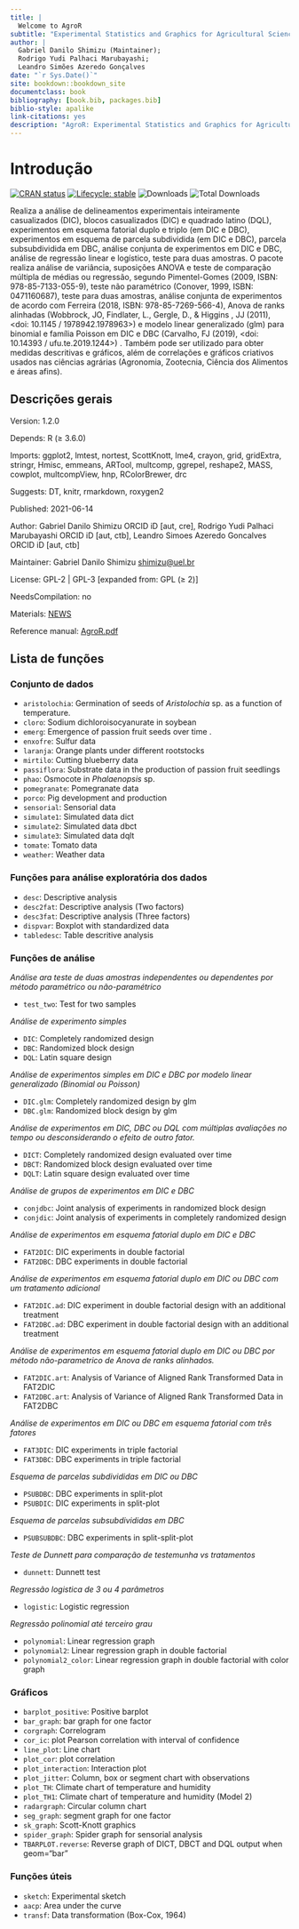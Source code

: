 ```yaml
--- 
title: |
  Welcome to AgroR
subtitle: "Experimental Statistics and Graphics for Agricultural Sciences"
author: |
  Gabriel Danilo Shimizu (Maintainer); 
  Rodrigo Yudi Palhaci Marubayashi; 
  Leandro Simões Azeredo Gonçalves 
date: "`r Sys.Date()`"
site: bookdown::bookdown_site
documentclass: book
bibliography: [book.bib, packages.bib]
biblio-style: apalike
link-citations: yes
description: "AgroR: Experimental Statistics and Graphics for Agricultural Sciences"
---
```


# Introdução

[![CRAN status](https://www.r-pkg.org/badges/version-ago/AgroR)](https://CRAN.R-project.org/package=AgroR)
[![Lifecycle: stable](https://img.shields.io/badge/lifecycle-stable-brightgreen.svg)](https://lifecycle.r-lib.org/articles/stages.html#stable-1)
![Downloads](http://cranlogs.r-pkg.org/badges/AgroR)
![Total Downloads](https://cranlogs.r-pkg.org/badges/grand-total/AgroR)

Realiza a análise de delineamentos experimentais inteiramente casualizados (DIC), blocos casualizados (DIC) e quadrado latino (DQL), experimentos em esquema fatorial duplo e triplo (em DIC e DBC), experimentos em esquema de parcela subdividida (em DIC e DBC), parcela subsubdividida em DBC, análise conjunta de experimentos em DIC e DBC, análise de regressão linear e logístico, teste para duas amostras. O pacote realiza análise de variância, suposições ANOVA e teste de comparação múltipla de médias ou regressão, segundo Pimentel-Gomes (2009, ISBN: 978-85-7133-055-9), teste não paramétrico (Conover, 1999, ISBN: 0471160687), teste para duas amostras, análise conjunta de experimentos de acordo com Ferreira (2018, ISBN: 978-85-7269-566-4), Anova de ranks alinhadas (Wobbrock, JO, Findlater, L., Gergle, D., & Higgins , JJ (2011), <doi: 10.1145 / 1978942.1978963>) e modelo linear generalizado (glm) para binomial e família Poisson em DIC e DBC (Carvalho, FJ (2019), <doi: 10.14393 / ufu.te.2019.1244>) . Também pode ser utilizado para obter medidas descritivas e gráficos, além de correlações e gráficos criativos usados nas ciências agrárias (Agronomia, Zootecnia, Ciência dos Alimentos e áreas afins). 

## Descrições gerais

Version: 1.2.0

Depends: R (≥ 3.6.0)

Imports: ggplot2, lmtest, nortest, ScottKnott, lme4, crayon, grid, gridExtra, stringr, Hmisc, emmeans, ARTool, multcomp, ggrepel, reshape2, MASS, cowplot, multcompView, hnp, RColorBrewer, drc

Suggests: DT, knitr, rmarkdown, roxygen2

Published: 2021-06-14

Author:	Gabriel Danilo Shimizu ORCID iD [aut, cre], Rodrigo Yudi Palhaci Marubayashi ORCID iD [aut, ctb], Leandro Simoes Azeredo Goncalves ORCID iD [aut, ctb]

Maintainer: Gabriel Danilo Shimizu <shimizu@uel.br>

License: GPL-2 | GPL-3 [expanded from: GPL (≥ 2)]

NeedsCompilation: no

Materials: [NEWS](https://cran.r-project.org/web/packages/AgroR/news/news.html)

Reference manual:	[AgroR.pdf](https://cran.r-project.org/web/packages/AgroR/AgroR.pdf)

## Lista de funções

### Conjunto de dados

 - `aristolochia`: Germination of seeds of _Aristolochia_ sp. as a function of temperature.
 - `cloro`: Sodium dichloroisocyanurate in soybean
 - `emerg`: Emergence of passion fruit seeds over time .
 - `enxofre`: Sulfur data
 - `laranja`: Orange plants under different rootstocks
 - `mirtilo`: Cutting blueberry data
 - `passiflora`: Substrate data in the production of passion fruit seedlings
 - `phao`: Osmocote in *Phalaenopsis* sp.
 - `pomegranate`: Pomegranate data
 - `porco`: Pig development and production
 - `sensorial`: Sensorial data
 - `simulate1`: Simulated data dict
 - `simulate2`: Simulated data dbct
 - `simulate3`: Simulated data dqlt
 - `tomate`: Tomato data
 - `weather`: Weather data

### Funções para análise exploratória dos dados

 - `desc`: Descriptive analysis
 - `desc2fat`: Descriptive analysis (Two factors)
 - `desc3fat`: Descriptive analysis (Three factors)
 - `dispvar`: Boxplot with standardized data
 - `tabledesc`: Table descritive analysis

### Funções de análise

*Análise ara teste de duas amostras independentes ou dependentes por método paramétrico ou não-paramétrico*

 - `test_two`: Test for two samples

*Análise de experimento simples*

 - `DIC`: Completely randomized design
 - `DBC`: Randomized block design
 - `DQL`: Latin square design
 
*Análise de experimentos simples em DIC e DBC por modelo linear generalizado (Binomial ou Poisson)*

 - `DIC.glm`: Completely randomized design by glm
 - `DBC.glm`: Randomized block design by glm

*Análise de experimentos em DIC, DBC ou DQL com múltiplas avaliações no tempo ou desconsiderando o efeito de outro fator.*

 - `DICT`: Completely randomized design evaluated over time
 - `DBCT`: Randomized block design evaluated over time
 - `DQLT`: Latin square design evaluated over time
 
*Análise de grupos de experimentos em DIC e DBC*

 - `conjdbc`: Joint analysis of experiments in randomized block design
 - `conjdic`: Joint analysis of experiments in completely randomized design
 
*Análise de experimentos em esquema fatorial duplo em DIC e DBC*

 - `FAT2DIC`: DIC experiments in double factorial
 - `FAT2DBC`: DBC experiments in double factorial
 
*Análise de experimentos em esquema fatorial duplo em DIC ou DBC com um tratamento adicional*

 - `FAT2DIC.ad`: DIC experiment in double factorial design with an additional treatment
 - `FAT2DBC.ad`: DBC experiment in double factorial design with an additional treatment
 
*Análise de experimentos em esquema fatorial duplo em DIC ou DBC por método não-parametrico de Anova de ranks alinhados.*

 - `FAT2DIC.art`: Analysis of Variance of Aligned Rank Transformed Data in FAT2DIC
 - `FAT2DBC.art`: Analysis of Variance of Aligned Rank Transformed Data in FAT2DBC

*Análise de experimentos em DIC ou DBC em esquema fatorial com três fatores*

 - `FAT3DIC`: DIC experiments in triple factorial
 - `FAT3DBC`: DBC experiments in triple factorial

*Esquema de parcelas subdivididas em DIC ou DBC*

 - `PSUBDBC`: DBC experiments in split-plot
 - `PSUBDIC`: DIC experiments in split-plot

*Esquema de parcelas subsubdivididas em DBC*

 - `PSUBSUBDBC`: DBC experiments in split-split-plot
 
*Teste de Dunnett para comparação de testemunha vs tratamentos*
 
 - `dunnett`: Dunnett test

*Regressão logistica de 3 ou 4 parâmetros*

 - `logistic`: Logistic regression
 
*Regressão polinomial até terceiro grau*

 - `polynomial`: Linear regression graph
 - `polynomial2`: Linear regression graph in double factorial
 - `polynomial2_color`: Linear regression graph in double factorial with color graph

### Gráficos

 - `barplot_positive`: Positive barplot
 - `bar_graph`: bar graph for one factor
 - `corgraph`: Correlogram
 - `cor_ic`: plot Pearson correlation with interval of confidence
 - `line_plot`: Line chart
 - `plot_cor`: plot correlation
 - `plot_interaction`: Interaction plot
 - `plot_jitter`: Column, box or segment chart with observations
 - `plot_TH`: Climate chart of temperature and humidity
 - `plot_TH1`: Climate chart of temperature and humidity (Model 2)
 - `radargraph`: Circular column chart
 - `seg_graph`: segment graph for one factor
 - `sk_graph`: Scott-Knott graphics
 - `spider_graph`: Spider graph for sensorial analysis
 - `TBARPLOT.reverse`: Reverse graph of DICT, DBCT and DQL output when geom="bar"

### Funções úteis

 - `sketch`: Experimental sketch
 - `aacp`: Area under the curve
 - `transf`: Data transformation (Box-Cox, 1964)

